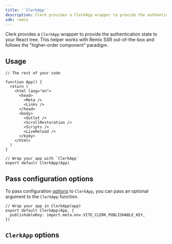 ```yaml
---
title: '`ClerkApp`'
description: Clerk provides a ClerkApp wrapper to provide the authentication state to your React tree.
sdk: remix
---
```


<Include src="_partials/remix/maintenance-mode" />

Clerk provides a `ClerkApp` wrapper to provide the authentication state to your React tree. This helper works with Remix SSR out-of-the-box and follows the "higher-order component" paradigm.

## Usage

```tsx {{ filename: 'app/root.tsx' }}
// The rest of your code

function App() {
  return (
    <html lang="en">
      <head>
        <Meta />
        <Links />
      </head>
      <body>
        <Outlet />
        <ScrollRestoration />
        <Scripts />
        <LiveReload />
      </body>
    </html>
  )
}

// Wrap your app with `ClerkApp`
export default ClerkApp(App)
```

## Pass configuration options

To pass configuration [options](#clerk-app-options) to `ClerkApp`, you can pass an optional argument to the `ClerkApp` function.

```tsx {{ filename: 'app/root.tsx' }}
// Wrap your app in ClerkApp(app)
export default ClerkApp(App, {
  publishableKey: import.meta.env.VITE_CLERK_PUBLISHABLE_KEY,
})
```

## `ClerkApp` options

<Include src="_partials/clerk-provider/properties" />
